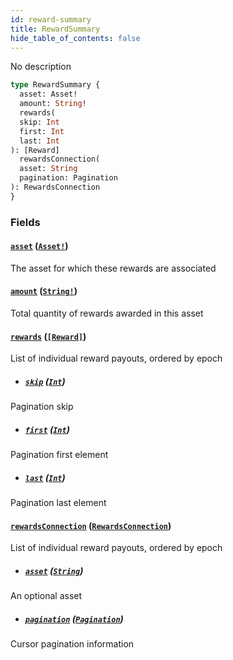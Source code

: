```yaml
---
id: reward-summary
title: RewardSummary
hide_table_of_contents: false
---
```



No description

```graphql
type RewardSummary {
  asset: Asset!
  amount: String!
  rewards(
  skip: Int
  first: Int
  last: Int
): [Reward]
  rewardsConnection(
  asset: String
  pagination: Pagination
): RewardsConnection
}
```


### Fields

#### [`asset`](#) ([`Asset!`](/mainnet/api/graphql/objects/asset))

The asset for which these rewards are associated


#### [`amount`](#) ([`String!`](/mainnet/api/graphql/scalars/string))

Total quantity of rewards awarded in this asset


#### [`rewards`](#) ([`[Reward]`](/mainnet/api/graphql/objects/reward))

List of individual reward payouts, ordered by epoch
- ##### [`skip`](#) ([`Int`](/mainnet/api/graphql/scalars/int))

Pagination skip


- ##### [`first`](#) ([`Int`](/mainnet/api/graphql/scalars/int))

Pagination first element


- ##### [`last`](#) ([`Int`](/mainnet/api/graphql/scalars/int))

Pagination last element


#### [`rewardsConnection`](#) ([`RewardsConnection`](/mainnet/api/graphql/objects/rewards-connection))

List of individual reward payouts, ordered by epoch
- ##### [`asset`](#) ([`String`](/mainnet/api/graphql/scalars/string))

An optional asset


- ##### [`pagination`](#) ([`Pagination`](/mainnet/api/graphql/inputs/pagination))

Cursor pagination information




